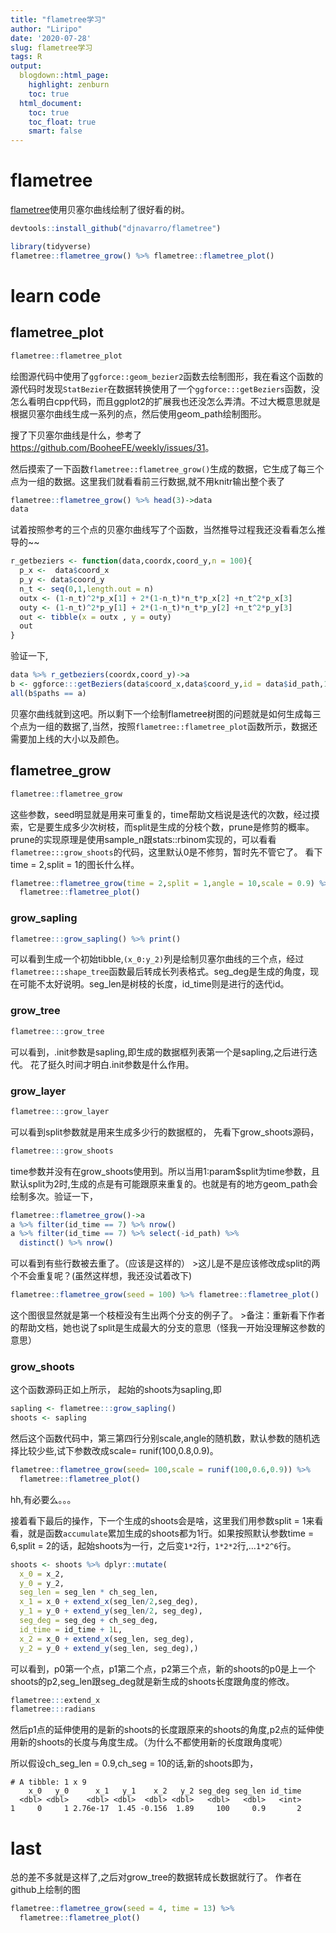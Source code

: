 ```yaml
---
title: "flametree学习"
author: "Liripo"
date: '2020-07-28'
slug: flametree学习
tags: R
output:
  blogdown::html_page:
    highlight: zenburn
    toc: true
  html_document:
    toc: true
    toc_float: true
    smart: false
---
```


# flametree
[flametree](https://github.com/djnavarro/flametree)使用贝塞尔曲线绘制了很好看的树。
```r
devtools::install_github("djnavarro/flametree")
```

```r
library(tidyverse)
flametree::flametree_grow() %>% flametree::flametree_plot()
```

# learn code
## flametree_plot
```r
flametree::flametree_plot
```

绘图源代码中使用了`ggforce::geom_bezier2`函数去绘制图形，我在看这个函数的源代码时发现`StatBezier`在数据转换使用了一个`ggforce:::getBeziers`函数，没怎么看明白cpp代码，而且ggplot2的扩展我也还没怎么弄清。不过大概意思就是根据贝塞尔曲线生成一系列的点，然后使用geom_path绘制图形。

搜了下贝塞尔曲线是什么，参考了[https://github.com/BooheeFE/weekly/issues/31](https://github.com/BooheeFE/weekly/issues/31)。

然后摸索了一下函数`flametree::flametree_grow()`生成的数据，它生成了每三个点为一组的数据。这里我们就看看前三行数据,就不用knitr输出整个表了
```r
flametree::flametree_grow() %>% head(3)->data
data
```

试着按照参考的三个点的贝塞尔曲线写了个函数，当然推导过程我还没看看怎么推导的~~
```r
r_getbeziers <- function(data,coordx,coord_y,n = 100){
  p_x <-  data$coord_x 
  p_y <- data$coord_y
  n_t <- seq(0,1,length.out = n)
  outx <- (1-n_t)^2*p_x[1] + 2*(1-n_t)*n_t*p_x[2] +n_t^2*p_x[3]
  outy <- (1-n_t)^2*p_y[1] + 2*(1-n_t)*n_t*p_y[2] +n_t^2*p_y[3]
  out <- tibble(x = outx , y = outy)
  out
}
```

验证一下,
```r
data %>% r_getbeziers(coordx,coord_y)->a
b <- ggforce:::getBeziers(data$coord_x,data$coord_y,id = data$id_path,100)
all(b$paths == a)
```

贝塞尔曲线就到这吧。所以剩下一个绘制flametree树图的问题就是如何生成每三个点为一组的数据了,当然，按照`flametree::flametree_plot`函数所示，数据还需要加上线的大小以及颜色。

## flametree_grow
```r
flametree::flametree_grow
```

这些参数，seed明显就是用来可重复的，time帮助文档说是迭代的次数，经过摸索，它是要生成多少次树枝，而split是生成的分枝个数，prune是修剪的概率。prune的实现原理是使用sample_n跟stats::rbinom实现的，可以看看`flametree:::grow_shoots`的代码，这里默认0是不修剪，暂时先不管它了。
看下time = 2,split = 1的图长什么样。
```r
flametree::flametree_grow(time = 2,split = 1,angle = 10,scale = 0.9) %>% 
  flametree::flametree_plot()
```

### grow_sapling
```r
flametree:::grow_sapling() %>% print()
```

可以看到生成一个初始tibble,`(x_0:y_2)`列是绘制贝塞尔曲线的三个点，经过`flametree:::shape_tree`函数最后转成长列表格式。seg_deg是生成的角度，现在可能不太好说明。seg_len是树枝的长度，id_time则是进行的迭代id。

### grow_tree
```r
flametree:::grow_tree
```

可以看到，.init参数是sapling,即生成的数据框列表第一个是sapling,之后进行迭代。
花了挺久时间才明白.init参数是什么作用。

### grow_layer
```r
flametree:::grow_layer
```
可以看到split参数就是用来生成多少行的数据框的，
先看下grow_shoots源码，
```r
flametree:::grow_shoots
```

time参数并没有在grow_shoots使用到。所以当用1:param$split为time参数，且默认split为2时,生成的点是有可能跟原来重复的。也就是有的地方geom_path会绘制多次。验证一下，
```r
flametree::flametree_grow()->a
a %>% filter(id_time == 7) %>% nrow()
a %>% filter(id_time == 7) %>% select(-id_path) %>% 
  distinct() %>% nrow()
```

可以看到有些行数被去重了。（应该是这样的）
>这儿是不是应该修改成split的两个不会重复呢？(虽然这样想，我还没试着改下)


```r
flametree::flametree_grow(seed = 100) %>% flametree::flametree_plot()
```

这个图很显然就是第一个枝桠没有生出两个分支的例子了。
>备注：重新看下作者的帮助文档，她也说了split是生成最大的分支的意思（怪我一开始没理解这参数的意思）

### grow_shoots
这个函数源码正如上所示，
起始的shoots为sapling,即
```r
sapling <- flametree:::grow_sapling()
shoots <- sapling
```

然后这个函数代码中，第三第四行分别scale,angle的随机数，默认参数的随机选择比较少些,试下参数改成scale= runif(100,0.8,0.9)。
```r
flametree::flametree_grow(seed= 100,scale = runif(100,0.6,0.9)) %>% 
  flametree::flametree_plot()
```

hh,有必要么。。。

接着看下最后的操作，下一个生成的shoots会是啥，这里我们用参数split = 1来看看，就是函数`accumulate`累加生成的shoots都为1行。如果按照默认参数time = 6,split = 2的话，起始shoots为一行，之后变`1*2`行，`1*2*2`行,...`1*2^6`行。

```r
shoots <- shoots %>% dplyr::mutate(
  x_0 = x_2, 
  y_0 = y_2, 
  seg_len = seg_len * ch_seg_len, 
  x_1 = x_0 + extend_x(seg_len/2,seg_deg), 
  y_1 = y_0 + extend_y(seg_len/2, seg_deg), 
  seg_deg = seg_deg + ch_seg_deg, 
  id_time = id_time + 1L, 
  x_2 = x_0 + extend_x(seg_len, seg_deg), 
  y_2 = y_0 + extend_y(seg_len, seg_deg),)
```
可以看到，p0第一个点，p1第二个点，p2第三个点，新的shoots的p0是上一个shoots的p2,seg_len跟seg_deg就是新生成的shoots长度跟角度的修改。
```r
flametree:::extend_x
flametree:::radians
```

然后p1点的延伸使用的是新的shoots的长度跟原来的shoots的角度,p2点的延伸使用新的shoots的长度与角度生成。（为什么不都使用新的长度跟角度呢）

所以假设ch_seg_len = 0.9,ch_seg = 10的话,新的shoots即为，
```
# A tibble: 1 x 9
    x_0   y_0      x_1   y_1    x_2   y_2 seg_deg seg_len id_time
  <dbl> <dbl>    <dbl> <dbl>  <dbl> <dbl>   <dbl>   <dbl>   <int>
1     0     1 2.76e-17  1.45 -0.156  1.89     100     0.9       2
```
# last
总的差不多就是这样了,之后对grow_tree的数据转成长数据就行了。
作者在github上绘制的图

```r
flametree::flametree_grow(seed = 4, time = 13) %>% 
  flametree::flametree_plot()
```

